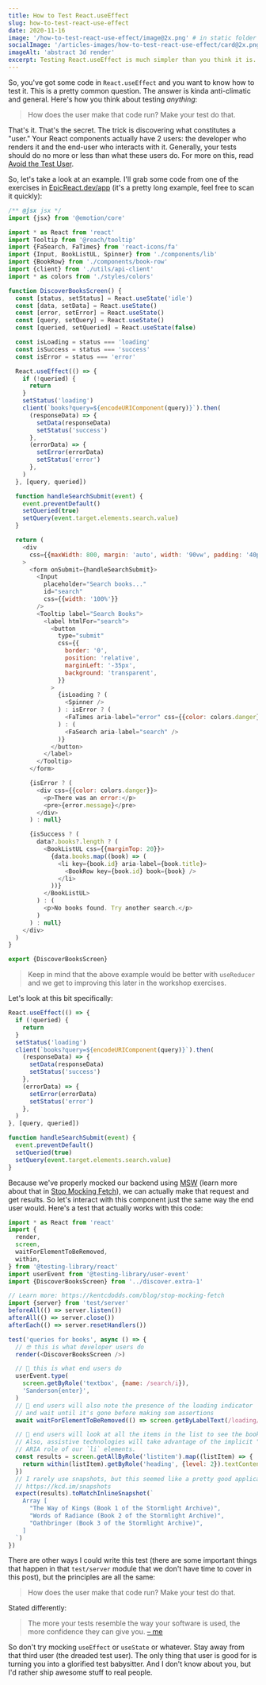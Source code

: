 ```yaml
---
title: How to Test React.useEffect
slug: how-to-test-react-use-effect
date: 2020-11-16
image: '/how-to-test-react-use-effect/image@2x.png' # in static folder
socialImage: '/articles-images/how-to-test-react-use-effect/card@2x.png'
imageAlt: 'abstract 3d render'
excerpt: Testing React.useEffect is much simpler than you think it is.
---
```


So, you've got some code in `React.useEffect` and you want to know how to test
it. This is a pretty common question. The answer is kinda anti-climatic and
general. Here's how you think about testing _anything_:

> How does the user make that code run? Make your test do that.

That's it. That's the secret. The trick is discovering what constitutes a
"user." Your React components actually have 2 users: the developer who renders
it and the end-user who interacts with it. Generally, your tests should do no
more or less than what these users do. For more on this, read
[Avoid the Test User](https://kentcdodds.com/blog/avoid-the-test-user).

So, let's take a look at an example. I'll grab some code from one of the
exercises in [EpicReact.dev/app](https://epicreact.dev/app) (it's a pretty long
example, feel free to scan it quickly):

```javascript
/** @jsx jsx */
import {jsx} from '@emotion/core'

import * as React from 'react'
import Tooltip from '@reach/tooltip'
import {FaSearch, FaTimes} from 'react-icons/fa'
import {Input, BookListUL, Spinner} from './components/lib'
import {BookRow} from './components/book-row'
import {client} from './utils/api-client'
import * as colors from './styles/colors'

function DiscoverBooksScreen() {
  const [status, setStatus] = React.useState('idle')
  const [data, setData] = React.useState()
  const [error, setError] = React.useState()
  const [query, setQuery] = React.useState()
  const [queried, setQueried] = React.useState(false)

  const isLoading = status === 'loading'
  const isSuccess = status === 'success'
  const isError = status === 'error'

  React.useEffect(() => {
    if (!queried) {
      return
    }
    setStatus('loading')
    client(`books?query=${encodeURIComponent(query)}`).then(
      (responseData) => {
        setData(responseData)
        setStatus('success')
      },
      (errorData) => {
        setError(errorData)
        setStatus('error')
      },
    )
  }, [query, queried])

  function handleSearchSubmit(event) {
    event.preventDefault()
    setQueried(true)
    setQuery(event.target.elements.search.value)
  }

  return (
    <div
      css={{maxWidth: 800, margin: 'auto', width: '90vw', padding: '40px 0'}}
    >
      <form onSubmit={handleSearchSubmit}>
        <Input
          placeholder="Search books..."
          id="search"
          css={{width: '100%'}}
        />
        <Tooltip label="Search Books">
          <label htmlFor="search">
            <button
              type="submit"
              css={{
                border: '0',
                position: 'relative',
                marginLeft: '-35px',
                background: 'transparent',
              }}
            >
              {isLoading ? (
                <Spinner />
              ) : isError ? (
                <FaTimes aria-label="error" css={{color: colors.danger}} />
              ) : (
                <FaSearch aria-label="search" />
              )}
            </button>
          </label>
        </Tooltip>
      </form>

      {isError ? (
        <div css={{color: colors.danger}}>
          <p>There was an error:</p>
          <pre>{error.message}</pre>
        </div>
      ) : null}

      {isSuccess ? (
        data?.books?.length ? (
          <BookListUL css={{marginTop: 20}}>
            {data.books.map((book) => (
              <li key={book.id} aria-label={book.title}>
                <BookRow key={book.id} book={book} />
              </li>
            ))}
          </BookListUL>
        ) : (
          <p>No books found. Try another search.</p>
        )
      ) : null}
    </div>
  )
}

export {DiscoverBooksScreen}
```

> Keep in mind that the above example would be better with `useReducer` and we
> get to improving this later in the workshop exercises.

Let's look at this bit specifically:

```javascript
React.useEffect(() => {
  if (!queried) {
    return
  }
  setStatus('loading')
  client(`books?query=${encodeURIComponent(query)}`).then(
    (responseData) => {
      setData(responseData)
      setStatus('success')
    },
    (errorData) => {
      setError(errorData)
      setStatus('error')
    },
  )
}, [query, queried])

function handleSearchSubmit(event) {
  event.preventDefault()
  setQueried(true)
  setQuery(event.target.elements.search.value)
}
```

Because we've properly mocked our backend using [MSW](https://mswjs.io/) (learn
more about that in
[Stop Mocking Fetch](https://kentcdodds.com/blog/stop-mocking-fetch)), we can
actually make that request and get results. So let's interact with this
component just the same way the end user would. Here's a test that actually
works with this code:

```javascript
import * as React from 'react'
import {
  render,
  screen,
  waitForElementToBeRemoved,
  within,
} from '@testing-library/react'
import userEvent from '@testing-library/user-event'
import {DiscoverBooksScreen} from '../discover.extra-1'

// Learn more: https://kentcdodds.com/blog/stop-mocking-fetch
import {server} from 'test/server'
beforeAll(() => server.listen())
afterAll(() => server.close())
afterEach(() => server.resetHandlers())

test('queries for books', async () => {
  // 🤓 this is what developer users do
  render(<DiscoverBooksScreen />)

  // 🤠 this is what end users do
  userEvent.type(
    screen.getByRole('textbox', {name: /search/i}),
    'Sanderson{enter}',
  )
  // 🤠 end users will also note the presence of the loading indicator
  // and wait until it's gone before making som assertions
  await waitForElementToBeRemoved(() => screen.getByLabelText(/loading/i))

  // 🤠 end users will look at all the items in the list to see the book titles
  // Also, assistive technologies will take advantage of the implicit "listitem"
  // ARIA role of our `li` elements.
  const results = screen.getAllByRole('listitem').map((listItem) => {
    return within(listItem).getByRole('heading', {level: 2}).textContent
  })
  // I rarely use snapshots, but this seemed like a pretty good application:
  // https://kcd.im/snapshots
  expect(results).toMatchInlineSnapshot(`
    Array [
      "The Way of Kings (Book 1 of the Stormlight Archive)",
      "Words of Radiance (Book 2 of the Stormlight Archive)",
      "Oathbringer (Book 3 of the Stormlight Archive)",
    ]
  `)
})
```

There are other ways I could write this test (there are some important things
that happen in that `test/server` module that we don't have time to cover in
this post), but the principles are all the same:

> How does the user make that code run? Make your test do that.

Stated differently:

> The more your tests resemble the way your software is used, the more
> confidence they can give you.
> [– me](https://twitter.com/kentcdodds/status/977018512689455106)

So don't try mocking `useEffect` or `useState` or whatever. Stay away from that
third user (the dreaded test user). The only thing that user is good for is
turning you into a glorified test babysitter. And I don't know about you, but
I'd rather ship awesome stuff to real people.
